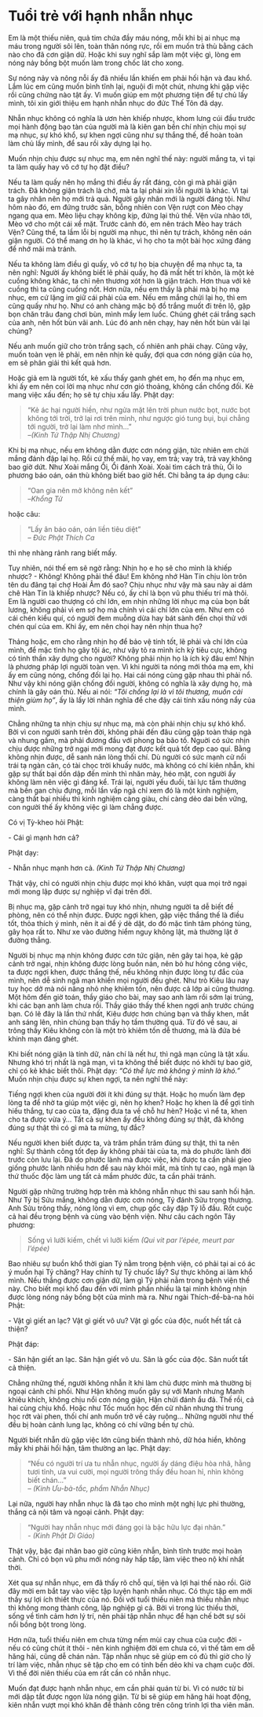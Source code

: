 # Tuổi trẻ với hạnh nhẫn nhục {- #tuoi-tre-voi-hanh-nhan-nhuc}

Em là một thiếu niên, quả tim chứa đầy máu nóng, mỗi khi bị ai nhục mạ máu trong người sôi lên, toàn thân nóng rực, rồi em muốn trả thù bằng cách nào cho đã cơn giận dữ. Hoặc khi suy nghĩ sắp làm một việc gì, lòng em nóng nảy bồng bột muốn làm trong chốc lát cho xong.  
  
Sự nóng nảy và nông nỗi ấy đã nhiều lần khiến em phải hối hận và đau khổ. Lắm lúc em cũng muốn bình tĩnh lại, nguội đi một chút, nhưng khi gặp việc rồi cũng chứng nào tật ấy. Vì muốn giúp em một phương tiện để tự chủ lấy mình, tôi xin giới thiệu em hạnh nhẫn nhục do đức Thế Tôn đã dạy.  
  
Nhẫn nhục không có nghĩa là ươn hèn khiếp nhược, khom lưng cúi đầu trước mọi hành động bạo tàn của người mà là kiên gan bền chí nhịn chịu mọi sự mạ nhục, sự khó khổ, sự khen ngợi cũng như sự thắng thế, để hoàn toàn làm chủ lấy mình, để sau rồi xây dựng lại họ.  
  
Muốn nhịn chịu được sự nhục mạ, em nên nghĩ thế này: người mắng ta, vì tại ta làm quấy hay vô cớ tự họ đặt điều?  
  
Nếu ta làm quấy nên họ mắng thì điều ấy rất đáng, còn gì mà phải giận trách. Ðã không giận trách là chớ, mà ta lại phải xin lỗi người là khác. Vì tại ta gây nhân nên họ mới trả quả. Người gây nhân mới là người đáng tội. Như hôm nào đó, em đứng trước sân, bỗng nhiên con Vện rượt con Mèo chạy ngang qua em. Mèo liệu chạy không kịp, đứng lại thủ thế. Vện vừa nhào tới, Mèo vớ cho một cái xể mặt. Trước cảnh đó, em nên trách Mèo hay trách Vện? Cũng thế, ta lầm lỗi bị người mạ nhục, thì nên tự trách, không nên oán giận người. Có thể mang ơn họ là khác, vì họ cho ta một bài học xứng đáng để nhớ mãi mà tránh.  
  
Nếu ta không làm điều gì quấy, vô cớ tự họ bịa chuyện để mạ nhục ta, ta nên nghĩ: Người ấy không biết lẽ phải quấy, họ đã mất hết trí khôn, là một kẻ cuồng không khác, ta chỉ nên thương xót hơn là giận trách. Hơn thua với kẻ cuồng thì ta cũng cuồng nốt. Hơn nữa, nếu em thấy là phải mà bị họ mạ nhục, em cứ lặng im giữ cái phải của em. Nếu em mắng chửi lại họ, thì em cũng quấy như họ. Như có anh chàng mặc bộ đồ trắng muốt đi trên lộ, gặp bọn chăn trâu đang chơi bùn, mình mẩy lem luốc. Chúng ghét cái trắng sạch của anh, nên hốt bùn vãi anh. Lúc đó anh nên chạy, hay nên hốt bùn vãi lại chúng?  
  
Nếu anh muốn giữ cho tròn trắng sạch, cố nhiên anh phải chạy. Cũng vậy, muốn toàn vẹn lẽ phải, em nên nhịn kẻ quấy, đợi qua cơn nóng giận của họ, em sẽ phân giải thì kết quả hơn.  
  
Hoặc giả em là người tốt, kẻ xấu thấy ganh ghét em, họ đến mạ nhục em, khi ấy em nên coi lời mạ nhục như cơn gió thoảng, không cần chống đối. Kẻ mang việc xấu đến; họ sẽ tự chịu xấu lấy. Phật dạy:  

> "Kẻ ác hại người hiền, như ngửa mặt lên trời phun nước bọt, nước bọt không tới trời, trở lại rơi trên mình, như ngược gió tung bụi, bụi chẳng tới người, trở lại làm nhơ mình..."  
> --*(Kinh Tứ Thập Nhị Chương)*
  
Khi bị mạ nhục, nếu em không dằn được cơn nóng giận, tức nhiên em chửi mắng đánh đập lại họ. Rồi cứ thế mãi, họ vay, em trả; vay trả, trả vay không bao giờ dứt. Như Xoài mắng Ổi, Ổi đánh Xoài. Xoài tìm cách trả thù, Ổi lo phương báo oán, oán thù không biết bao giờ hết. Chi bằng ta áp dụng câu:  

> "Oan gia nên mở không nên kết"  
> --*Khổng Tử*
  
hoặc câu:  

> "Lấy ân báo oán, oán liền tiêu diệt"  
> -- *Đức Phật Thích Ca*  
  
thì nhẹ nhàng rảnh rang biết mấy.  
  
Tuy nhiên, nói thế em sẽ ngờ rằng: Nhịn họ e họ sẽ cho mình là khiếp nhược? - Không! Không phải thế đâu! Em không nhớ Hàn Tín chịu lòn trôn tên du đãng tại chợ Hoài Âm đó sao? Chịu nhục như vậy mà sau này ai dám chê Hàn Tín là khiếp nhược? Nếu có, ấy chỉ là bọn vũ phu thiếu trí mà thôi. Em là người cao thượng có chí lớn, em nhịn những lời nhục mạ của bọn bất lương, không phải vì em sợ họ mà chính vì cái chí lớn của em. Như em có cái chén kiểu quí, có người đem muỗng dừa hay bát sành đến chọi thử với chén quí của em. Khi ấy, em nên chọi hay nên nhịn thua họ?  
  
Thảng hoặc, em cho rằng nhịn họ để bảo vệ tính tốt, lẽ phải và chí lớn của mình, để mặc tình họ gây tội ác, như vậy tỏ ra mình ích kỷ tiêu cực, không có tinh thần xây dựng cho người? Không phải nhịn họ là ích kỷ đâu em! Nhịn là phương pháp lợi người toàn vẹn. Vì khi người ta nóng mới thóa mạ em, khi ấy em cũng nóng, chống đối lại họ. Hai cái nóng cùng gặp nhau thì phải nổ. Như vậy khi nóng giận chống đối người, không có nghĩa là xây dựng họ, mà chính là gây oán thù. Nếu ai nói: *"Tôi chống lại là vì tôi thương, muốn cải thiện giùm họ"*, ấy là lấy lời nhân nghĩa để che đậy cái tính xấu nóng nẩy của mình.  
  
Chẳng những ta nhịn chịu sự nhục mạ, mà còn phải nhịn chịu sự khó khổ. Bởi vì con người sanh trên đời, không phải đến đâu cũng gặp toàn tháp ngà và nhung gấm, mà phải đương đầu với phong ba bão tố. Nguời có sức nhịn chịu được những trở ngại mới mong đạt được kết quả tốt đẹp cao quí. Bằng không nhịn được, dễ sanh nản lòng thối chí. Dù người có sức mạnh cử nổi trái tạ ngàn cân, có tài chọc trời khuấy nước, mà không có chí kiên nhẫn, khi gặp sự thất bại dồn dập đến mình thì nhăn mày, héo mặt, con người ấy không làm nên việc gì đáng kể. Trái lại, người yếu đuối, tài lực tầm thường mà bền gan chịu đựng, mỗi lần vấp ngã chỉ xem đó là một kinh nghiệm, càng thất bại nhiều thì kinh nghiệm càng giàu, chí càng dẻo dai bền vững, con người thế ấy không việc gì làm chẳng được.  

Có vị Tỳ-kheo hỏi Phật:  

\- Cái gì mạnh hơn cả?  

Phật dạy:  

\- Nhẫn nhục mạnh hơn cả. *(Kinh Tứ Thập Nhị Chương)*  
  
Thật vậy, chỉ có người nhịn chịu được mọi khó khăn, vượt qua mọi trở ngại mới mong lập được sự nghiệp vĩ đại trên đời.  
  
Bị nhục mạ, gặp cảnh trở ngại tuy khó nhịn, nhưng người ta dễ biết đề phòng, nên có thể nhịn được. Ðược ngợi khen, gặp việc thắng thế là điều tốt, thỏa thích ý mình, nên ít ai để ý dè dặt, do đó mặc tình tâm phóng túng, gây họa rất to. Như xe vào đường hiểm nguy không lật, mà thường lật ở đường thẳng.  
  
Người bị nhục mạ nhịn không được cơn tức giận, nên gây tai họa, kẻ gặp cảnh trở ngại, nhịn không được lòng buồn nản, nên bỏ hư hỏng công việc, ta được ngợi khen, được thắng thế, nếu không nhịn được lòng tự đắc của mình, nên dễ sinh ngã mạn khiến mọi người đều ghét. Như trò Kiêu lâu nay tuy học dở mà nói năng nhỏ nhẹ khiêm tốn, nên được cả lớp ai cũng thương. Một hôm đến giờ toán, thầy giáo cho bài, may sao anh làm rồi sớm lại trúng, khi các bạn anh làm chưa rồi. Thầy giáo thấy thế khen ngợi anh trước chúng bạn. Có lẽ đây là lần thứ nhất, Kiêu được hơn chúng bạn và thầy khen, mắt anh sáng lên, nhìn chúng bạn thấy họ tầm thường quá. Từ đó về sau, ai trông thấy Kiêu không còn là một trò khiêm tốn dễ thương, mà là đứa bé khinh mạn đáng ghét.  
  
Khi biết nóng giận là tính dữ, nản chí là nết hư, thì ngã mạn cũng là tật xấu. Nhưng khó trị nhất là ngã mạn, vì ta không thể biết được nó khởi tự bao giờ, chỉ có kẻ khác biết thôi. Phật dạy: *"Có thế lực mà không ỷ mình là khó."* Muốn nhịn chịu được sự khen ngợi, ta nên nghĩ thế này:  
  
Tiếng ngợi khen của người đời ít khi đúng sự thật. Hoặc họ muốn làm đẹp lòng ta để nhờ ta giúp một việc gì, nên họ khen? Hoặc họ khen là để gợi tính hiếu thắng, tự cao của ta, đặng đưa ta về chỗ hư hèn? Hoặc vì nể ta, khen cho ta được vừa ý... Tất cả sự khen ấy đều không đúng sự thật, đã không đúng sự thật thì có gì mà ta mừng, tự đắc?  
  
Nếu người khen biết được ta, và trăm phần trăm đúng sự thật, thì ta nên nghĩ: Sự thành công tốt đẹp ấy không phải tài của ta, mà do phước lành đời trước còn lưu lại. Ðã do phước lành mà được việc, khi được ta cần phải gieo giống phước lành nhiều hơn để sau này khỏi mất, mà tính tự cao, ngã mạn là thứ thuốc độc làm ung tất cả mầm phước đức, ta cần phải tránh.  
  
Người gặp những trường hợp trên mà không nhẫn nhục thì sau sanh hối hận. Như Tý bị Sửu mắng, không dằn được cơn nóng, Tý đánh Sửu trọng thương. Anh Sửu trông thấy, nóng lòng vì em, chụp gốc cây đập Tý lỗ đầu. Rốt cuộc cả hai đều trọng bệnh và cùng vào bệnh viện. Như câu cách ngôn Tây phương:  

> Sống vì lưỡi kiếm, chết vì lưỡi kiếm *(Qui vit par l’épée, meurt par l’épée)*
  
Bao nhiêu sự buồn khổ thời gian Tý nằm trong bệnh viện, có phải tại ai có ác ý muốn hại Tý chăng? Hay chính tự Tý chuốc lấy? Sự thực không ai làm khổ mình. Nếu thắng được cơn giận dữ, làm gì Tý phải nằm trong bệnh viện thế này. Cho biết mọi khổ đau đến với mình phần nhiều là tại mình không nhịn được lòng nóng nảy bồng bột của mình mà ra. Như ngài Thích-đề-bà-na hỏi Phật:  
  
\- Vật gì giết an lạc? Vật gì giết vô ưu? Vật gì gốc của độc, nuốt hết tất cả thiện?  
  
Phật đáp:  

\- Sân hận giết an lạc. Sân hận giết vô ưu. Sân là gốc của độc. Sân nuốt tất cả thiện.  
  
Chẳng những thế, người không nhẫn ít khi làm chủ được mình mà thường bị ngoại cảnh chi phối. Như Hận không muốn gây sự với Manh nhưng Manh khiêu khích, không chịu nổi cơn nóng giận, Hận chửi đánh ẩu đả. Thế rồi, cả hai cùng chịu khổ. Hoặc như Tốc muốn học đến cử nhân nhưng thi trung học rớt vài phen, thối chí anh muốn trở về cày ruộng... Những người như thế đều bị hoàn cảnh lung lạc, không có chí vững bền tự chủ.  
  
Người biết nhẫn dù gặp việc lớn cũng biến thành nhỏ, dữ hóa hiền, không mấy khi phải hối hận, tâm thường an lạc. Phật dạy:  

> "Nếu có người trí ưa tu nhẫn nhục, người ấy dáng điệu hòa nhã, hằng tươi tỉnh, ưa vui cười, mọi người trông thấy đều hoan hỉ, nhìn không biết chán..."  
> -- *(Kinh Ưu-bà-tắc, phẩm Nhẫn Nhục)*
  
Lại nữa, người hay nhẫn nhục là đã tạo cho mình một nghị lực phi thường, thắng cả nội tâm và ngoại cảnh. Phật dạy:  

> "Người hay nhẫn nhục mới đáng gọi là bậc hữu lực đại nhân."  
> - *(Kinh Phật Di Giáo)*
  
Thật vậy, bậc đại nhân bao giờ cũng kiên nhẫn, bình tĩnh trước mọi hoàn cảnh. Chỉ có bọn vũ phu mới nóng nảy hấp tấp, làm việc theo nộ khí nhất thời.  
  
Xét qua sự nhẫn nhục, em đã thấy rõ chỗ quí, tiện và lợi hại thế nào rồi. Giờ đây mời em bắt tay vào việc tập luyện hạnh nhẫn nhục. Có thực tập em mới thấy sự lợi ích thiết thực của nó. Ðối với tuổi thiếu niên mà thiếu nhẫn nhục thì không mong thành công, lập nghiệp gì cả. Bởi vì trong lúc thiếu thời, sống về tình cảm hơn lý trí, nên phải tập nhẫn nhục để hạn chế bớt sự sôi nổi bồng bột trong lòng.  
  
Hơn nữa, tuổi thiếu niên em chưa từng nếm mùi cay chua của cuộc đời - nếu có cũng chút ít thôi - nên kinh nghiệm đời em chưa có, vì thế tâm em dễ hăng hái, cũng dễ chán nản. Tập nhẫn nhục sẽ giúp em có đủ thì giờ cho lý trí làm việc, nhẫn nhục sẽ tập cho em có tính bền dẻo khi va chạm cuộc đời. Vì thế đời niên thiếu của em rất cần có nhẫn nhục.  
  
Muốn đạt được hạnh nhẫn nhục, em cần phải quán từ bi. Vì có nước từ bi mới dập tắt được ngọn lửa nóng giận. Từ bi sẽ giúp em hăng hái hoạt động, kiên nhẫn vượt mọi khó khăn để thành công trên công trình lợi tha viên mãn.  
